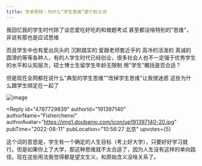 ```yaml
---
title: 学术思辨｜为什么“学生思维”是个贬义词
---
```



<Forum groupName="古怪问题研究中心" groupUrl="https://www.douban.com/group/philosophasters/" archivedAt="2025-05-16T15:09:40.727Z">
  <Post
    id="272562365"
    title="学术思辨｜为什么“学生思维”是个贬义词"
    url="https://www.douban.com/group/topic/272562365/?_spm_id=MjU0NzgyNzkw"
    pubTime="2023-02-24"
    highlightUserId="191397140"
  >
我回忆我的学生时代除了谈恋爱吃好吃的和做题考试
甚至都没啥特别的"思维"，非说有那也是应试思维

而且学生中也有爱出风头的 沉默踏实的 爱跟老师套近乎的 高冷的活泼的
真诚的圆滑的等等各种人，有的人学生时代已经创业，很多社会人也不一定强于优秀学生的水平和认知层次，硕士博士生留学生年龄无限制
用"学生"概括是否合适？

但是现在全网都在说什么"典型的学生思维""改掉学生思维"让我很迷惑
这些为什么跟学生绑定在一起了

![image](https://img9.doubanio.com/view/group_topic/l/public/p564499185.webp)

<Reply
  id="4787729839"
  authorId="191397140"
  authorName="Fisherchenxi"
  authorAvatar="https://img1.doubanio.com/icon/up191397140-20.jpg"
  pubTime="2022-08-11"
  pubLocation="10:56:27 北京"
  upvotes={5}
>
这个词的意思是，学生有一个确定的人生目标（考上好大学），只要好好学习就行。但是如果你上了大学，那这种思维就不太合适了，因为人生没有这样的单向路径。现在这些用法我觉得都是望文生义，和原始含义没啥关系了。
</Reply>
  </Post>
</Forum>
